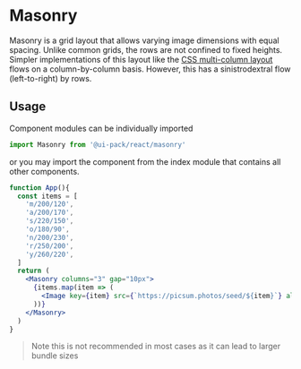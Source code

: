 
<Documentation title="Masonry">
  

# Masonry

Masonry is a grid layout that allows varying image dimensions with equal spacing. Unlike common grids,
the rows are not confined to fixed heights. Simpler implementations of this layout like the
[CSS multi-column layout](https://developer.mozilla.org/en-US/docs/Web/CSS/CSS_Columns) flows on a
column-by-column basis. However, this has a sinistrodextral flow (left-to-right) by rows.

## Usage

Component modules can be individually imported

```jsx
import Masonry from '@ui-pack/react/masonry'
```

or you may import the component from the index module that contains all other components.

```jsx live=true
function App(){
  const items = [
    'm/200/120',
    'a/200/170',
    's/220/150',
    'o/180/90',
    'n/200/230',
    'r/250/200',
    'y/260/220',
  ]
  return (
    <Masonry columns="3" gap="10px">
      {items.map(item => (
        <Image key={item} src={`https://picsum.photos/seed/${item}`} alt="" />
      ))}
    </Masonry>
  )
}
```

> Note this is not recommended in most cases as it can lead to larger bundle sizes


</Documentation>
